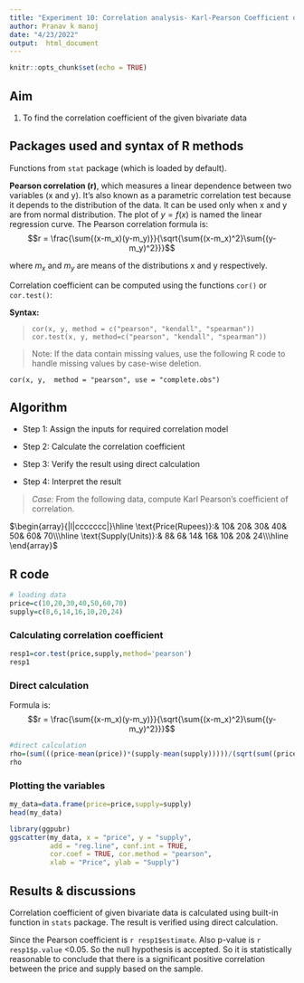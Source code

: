 ---
title: "Experiment 10: Correlation analysis- Karl-Pearson Coefficient of Correlation"
author: Pranav k manoj
date: "4/23/2022"
output:  html_document
---

```{r setup, include=FALSE}
knitr::opts_chunk$set(echo = TRUE)
```

## Aim

1. To find the correlation coefficient of the given bivariate data

## Packages used and syntax of R methods

Functions from `stat` package (which is loaded by default). 

**Pearson correlation (r)**, which measures a linear dependence between two variables (x and y). It’s also known as a parametric correlation test because it depends to the distribution of the data. It can be used only when x and y are from normal distribution. The plot of $y = f(x)$ is named the linear regression curve. The Pearson correlation formula is:
$$r = \frac{\sum{(x-m_x)(y-m_y)}}{\sqrt{\sum{(x-m_x)^2}\sum{(y-m_y)^2}}}$$ 

where $m_x$ and $m_y$ are means of the distributions x and y respectively.

Correlation coefficient can be computed using the functions `cor()` or `cor.test()`:

**Syntax:**

> `cor(x, y, method = c("pearson", "kendall", "spearman"))`
 `cor.test(x, y, method=c("pearson", "kendall", "spearman"))`

>Note: If the data contain missing values, use the following R code to handle missing values by case-wise deletion.

`cor(x, y,  method = "pearson", use = "complete.obs")`

## Algorithm

* Step 1: Assign the inputs for required correlation model

* Step 2: Calculate the correlation coefficient

* Step 3: Verify the result using direct calculation

* Step 4: Interpret the result


>*Case:*  From the following data, compute Karl Pearson's coefficient of correlation.

$\begin{array}{|l|ccccccc|}\hline
\text{Price(Rupees)}:& 10& 20& 30& 40& 50& 60& 70\\\hline
\text{Supply(Units)}:& 8& 6& 14& 16& 10& 20& 24\\\hline
\end{array}$


## R code

```{r}
# loading data
price=c(10,20,30,40,50,60,70)
supply=c(8,6,14,16,10,20,24)
```



### Calculating correlation coefficient

```{r}
resp1=cor.test(price,supply,method='pearson')
resp1
```

### Direct calculation

Formula is: $$r = \frac{\sum{(x-m_x)(y-m_y)}}{\sqrt{\sum{(x-m_x)^2}\sum{(y-m_y)^2}}}$$ 

```{r}
#direct calculation
rho=(sum(((price-mean(price))*(supply-mean(supply)))))/(sqrt(sum((price-mean(price))^2)*(sum((supply-mean(supply))^2))))
rho
```

### Plotting the variables
```{r}
my_data=data.frame(price=price,supply=supply)
head(my_data)
```



```{r Scattercor, fig.cap='Scatter plot with smooth fit curve', out.width='80%', fig.asp=.75, fig.align='center',warning=FALSE}

library(ggpubr)
ggscatter(my_data, x = "price", y = "supply", 
          add = "reg.line", conf.int = TRUE, 
          cor.coef = TRUE, cor.method = "pearson",
          xlab = "Price", ylab = "Supply")
```



## Results & discussions

Correlation coefficient of given bivariate data is calculated using built-in function in `stats` package. The result is verified using direct calculation.

Since the Pearson coefficient is `r resp1$estimate`. Also p-value is `r resp1$p.value ` <0.05. So the null hypothesis is accepted. So it is statistically reasonable to conclude that there is a significant positive correlation between the price and supply based on the sample.